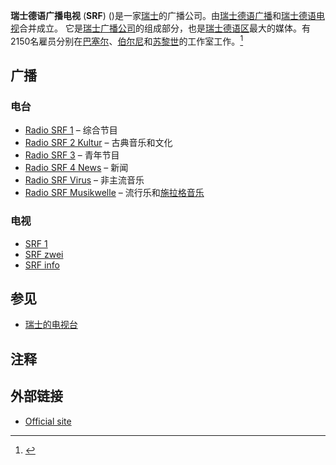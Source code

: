 {{Infobox Network
| network_name     = Schweizer Radio und Fernsehen<br/>瑞士德语广播电视
| network_logo     = [[File:Schweizer_Radio_und_Fernsehen_Logo.svg|250px]]
| country          = {{flag|Switzerland}} 
| network_type     = [[广播|广播]]、[[电视|电视]]以及[[网站|网站]]
| available        = 
| owner            = 
| key_people       = [[Rudolf_Matter|Rudolf Matter]]
| launch_date      = 2011年1月1日
| founder          = 
| motto            = 
| past_names       = 
| website          = http://www.srf.ch/
}} 
'''瑞士德语广播电视''' ('''SRF''') ({{lang-de|Schweizer Radio und Fernsehen}})是一家[[瑞士|瑞士]]的广播公司。由[[瑞士德语广播|瑞士德语广播]]和[[瑞士德语电视|瑞士德语电视]]合并成立。 它是[[瑞士广播电视|瑞士广播公司]]的组成部分，也是[[瑞士德语区|瑞士德语区]]最大的媒体。有2150名雇员分别在[[巴塞尔|巴塞尔]]、[[伯尔尼|伯尔尼]]和[[苏黎世|苏黎世]]的工作室工作。<ref>{{cite web |url=http://www.srf.ch/Nachrichten/Archiv/2010/12/07/Unternehmen/Organisation |title=存档副本 |accessdate=2015-03-29 |deadurl=yes |archiveurl=https://web.archive.org/web/20110130022754/http://www.srf.ch/Nachrichten/Archiv/2010/12/07/Unternehmen/Organisation |archivedate=2011-01-30 }}</ref>

==广播==
===电台===
*[[Radio_SRF_1|Radio SRF 1]] – 综合节目
*[[Radio_SRF_2_Kultur|Radio SRF 2 Kultur]] – 古典音乐和文化
*[[Radio_SRF_3|Radio SRF 3]] – 青年节目
*[[Radio_SRF_4_News|Radio SRF 4 News]] – 新闻
*[[Radio_SRF_Virus|Radio SRF Virus]] – 非主流音乐
*[[Radio_SRF_Musikwelle|Radio SRF Musikwelle]] – 流行乐和[[施拉格音乐|施拉格音乐]]

===电视===
*[[SRF_1|SRF 1]]
*[[SRF_zwei|SRF zwei]]
*[[SRF_info|SRF info]]

== 参见 ==
* [[瑞士的电视台|瑞士的电视台]]

==注释==
{{reflist}}

==外部链接==
* [http://www.srf.ch/ Official site] {{Wayback|url=http://www.srf.ch/ |date=20121215043457 }} {{de icon}}


{{Portal bar|电视|瑞士}}